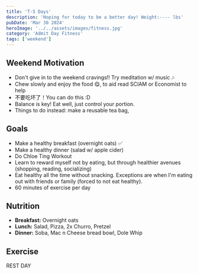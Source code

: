 ```yaml
---
title: 'T-5 Days'
description: 'Hoping for today to be a better day! Weight:---- lbs'
pubDate: 'Mar 30 2024'
heroImage: '../../assets/images/fitness.jpg'
category: 'Admit Day Fitness'
tags: ['weekend']
---
```


## Weekend Motivation

- Don't give in to the weekend cravings!! Try meditation w/ music 🎶
- Chew slowly and enjoy the food 😋, to aid read SCIAM or Economist to help
- 不要吃坏了！You can do this :D
- Balance is key! Eat well, just control your portion.
- Things to do instead: make a reusable tea bag,

## Goals

- Make a healthy breakfast (overnight oats) ✅
- Make a healthy dinner (salad w/ apple cider)
- Do Chloe Ting Workout
- Learn to reward myself not by eating, but through healthier avenues (shopping, reading, socializing)
- Eat healthy all the time without snacking. Exceptions are when I'm eating out with friends or family (forced to not eat healthy).
- 60 minutes of exercise per day

## Nutrition

- **Breakfast:** Overnight oats
- **Lunch:** Salad, Pizza, 2x Churro, Pretzel
- **Dinner:** Soba, Mac n Cheese bread bowl, Dole Whip

## Exercise

REST DAY
